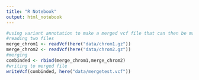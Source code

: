 ---
title: "R Notebook"
output: html_notebook
---

```{r}
#using variant annotation to make a merged vcf file that can then be manipulated using vcfR
#reading two files
merge_chrom1 <- readVcf(here("data/chrom1.gz"))
merge_chrom2 <- readVcf(here("data/chrom2.gz"))
#merging
combinded <- rbind(merge_chrom1,merge_chrom2)
#writing to merged file
writeVcf(combinded, here("data/mergetest.vcf"))
```

